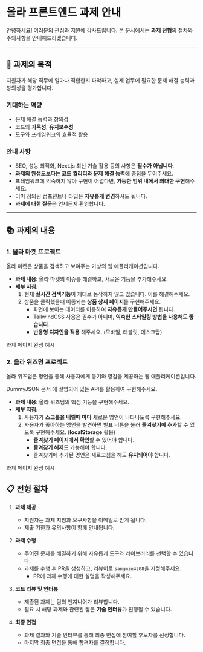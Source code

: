 
# 올라 프론트엔드 과제 안내

안녕하세요!
여러분의 관심과 지원에 감사드립니다. 본 문서에서는 **과제 전형**의 절차와 주의사항을 안내해드리겠습니다.

---

## 🎯 과제의 목적

지원자가 해당 직무에 얼마나 적합한지 파악하고, 실제 업무에 필요한 문제 해결 능력과 창의성을 평가합니다.

### 기대하는 역량

- 문제 해결 능력과 창의성
- 코드의 **가독성**, **유지보수성**
- 도구와 프레임워크의 효율적 활용

### 안내 사항

- SEO, 성능 최적화, Next.js 최신 기술 활용 등의 사항은 **필수가 아닙니다**.
- **과제의 완성도보다는 코드 퀄리티와 문제 해결 능력**에 중점을 두어주세요.
- 프레임워크에 익숙하지 않아 구현이 어렵다면, **가능한 범위 내에서 최대한 구현**해주세요.
- 이미 정의된 컴포넌트나 타입은 **자유롭게 변경**하셔도 됩니다.
- **과제에 대한 질문**은 언제든지 환영합니다.

---

## 📚 과제의 내용

### 1. **올라 마켓** 프로젝트

올라 마켓은 상품을 검색하고 보여주는 가상의 웹 애플리케이션입니다.

- **과제 내용**: 올라 마켓의 이슈를 해결하고, 새로운 기능을 추가해주세요.
- **세부 지침**:
  1. 현재 **실시간 검색기능**이 제대로 동작하지 않고 있습니다. 이를 해결해주세요.
  2. 상품을 클릭했을때 이동되는 **상품 상세 페이지**를 구현해주세요.
     - 화면에 보이는 데이터를 이용하여 **자유롭게 만들어주시면** 됩니다.
     - TailwindCSS 사용은 필수가 아니며, **익숙한 스타일링 방법을 사용해도 좋습니다**.
     - **반응형 디자인을 적용** 해주세요. (모바일, 태블릿, 데스크탑)

<div className={'flex justify-end gap-4'}>
  <Link href="/products" target={'_blank'}>
    과제 페이지
  </Link>
  <Link
    href="https://front-end-assignment-red.vercel.app/products"
    target={'_blank'}
  >
    완성 예시
  </Link>
</div>

### 2. **올라 위즈덤** 프로젝트

올라 위즈덤은 명언을 통해 사용자에게 동기와 영감을 제공하는 웹 애플리케이션입니다.

<Link href={'https://dummyjson.com/docs/quotes'} target={'_blank'}>
  DummyJSON 문서
</Link>
에 설명되어 있는 API를 활용하여 구현해주세요.

- **과제 내용**: 올라 위즈덤의 핵심 기능을 구현해주세요.
- **세부 지침**:
  1. 사용자가 **스크롤을 내릴때 마다** 새로운 명언이 나타나도록 구현해주세요.
  2. 사용자가 좋아하는 명언을 발견하면 별표 버튼을 눌러 **즐겨찾기에 추가**할 수 있도록 구현해주세요. (**localStorage** 활용)
     - **즐겨찾기 페이지에서 확인**할 수 있어야 합니다.
     - **즐겨찾기 해제**도 가능해야 합니다.
     - 즐겨찾기에 추가된 명언은 새로고침을 해도 **유지되어야** 합니다.

<div className={'flex justify-end gap-4'}>
  <Link href="/quotes" target={'_blank'}>
    과제 페이지
  </Link>
  <Link
    href="https://front-end-assignment-red.vercel.app/quotes"
    target={'_blank'}
  >
    완성 예시
  </Link>
</div>

## 📋 전형 절차

1. **과제 제공**

   - 지원자는 과제 지침과 요구사항을 이메일로 받게 됩니다.
   - 제출 기한과 유의사항이 함께 안내됩니다.

2. **과제 수행**

   - 주어진 문제를 해결하기 위해 자유롭게 도구와 라이브러리를 선택할 수 있습니다.
   - 과제를 수행 후 PR을 생성하고, 리뷰어로 `sangmin4208`을 지정해주세요.
     - PR에 과제 수행에 대한 설명을 작성해주세요.

3. **코드 리뷰 및 인터뷰**

   - 제출된 과제는 팀의 엔지니어가 리뷰합니다.
   - 필요 시 해당 과제와 관련된 짧은 **기술 인터뷰**가 진행될 수 있습니다.

4. **최종 면접**
   - 과제 결과와 기술 인터뷰를 통해 최종 면접에 참여할 후보자를 선정합니다.
   - 마지막 최종 면접을 통해 합격자를 결정합니다.
